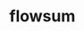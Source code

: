 # flowsum


<ul className="grid grid-cols-1 md:grid-cols-2 lg:grid-cols-3 xl:grid-cols-4 gap-4 -ml-6">

<ReferenceCard
    title="day"
    description="This command allows the user to retrieve the total premium of the given stock ticker for the current trading day"
    url="/bot/reference/telegram/flow/flowsum/day"
/>
<ReferenceCard
    title="exp"
    description="This command allows the user to retrieve the total premium of the given stock ticker for the current trading day by expiration."
    url="/bot/reference/telegram/flow/flowsum/exp"
/>
<ReferenceCard
    title="top"
    description="This command allows the user to retrieve the top flow for the day for Calls and Puts by stock."
    url="/bot/reference/telegram/flow/flowsum/top"
/>
<ReferenceCard
    title="wk"
    description="This command allows the user to retrieve the top flow for the week for Calls and Puts by stock."
    url="/bot/reference/telegram/flow/flowsum/wk"
/>
</ul>
